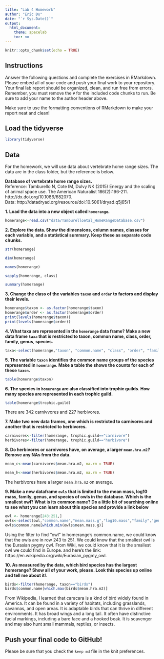```yaml
---
title: "Lab 4 Homework"
author: "Eric Du"
date: "`r Sys.Date()`"
output:
  html_document:
    theme: spacelab
    toc: no
---
```


```r
knitr::opts_chunk$set(echo = TRUE)
```

## Instructions
Answer the following questions and complete the exercises in RMarkdown. Please embed all of your code and push your final work to your repository. Your final lab report should be organized, clean, and run free from errors. Remember, you must remove the `#` for the included code chunks to run. Be sure to add your name to the author header above.  

Make sure to use the formatting conventions of RMarkdown to make your report neat and clean!  

## Load the tidyverse
```r
library(tidyverse)
```

## Data
For the homework, we will use data about vertebrate home range sizes. The data are in the class folder, but the reference is below.  

**Database of vertebrate home range sizes.**  
Reference: Tamburello N, Cote IM, Dulvy NK (2015) Energy and the scaling of animal space use. The American Naturalist 186(2):196-211. http://dx.doi.org/10.1086/682070.  
Data: http://datadryad.org/resource/doi:10.5061/dryad.q5j65/1  

**1. Load the data into a new object called `homerange`.**
```r
homerange<-read.csv("data/Tamburelloetal_HomeRangeDatabase.csv")
```

**2. Explore the data. Show the dimensions, column names, classes for each variable, and a statistical summary. Keep these as separate code chunks.**  
```r
str(homerange)
```

```r
dim(homerange)
```

```r
names(homerange)
```

```r
sapply(homerange, class)
```

```r
summary(homerange)
```

**3. Change the class of the variables `taxon` and `order` to factors and display their levels.**  
```r
homerange$taxon <- as.factor(homerange$taxon)
homerange$order <- as.factor(homerange$order)
print(levels(homerange$taxon))
print(levels(homerange$order))
```

**4. What taxa are represented in the `homerange` data frame? Make a new data frame `taxa` that is restricted to taxon, common name, class, order, family, genus, species.**  
```r
taxa<-select(homerange,"taxon", "common.name", "class", "order", "family", "genus", "species")
```

**5. The variable `taxon` identifies the common name groups of the species represented in `homerange`. Make a table the shows the counts for each of these `taxon`.**  
```r
table(homerange$taxon)
```

**6. The species in `homerange` are also classified into trophic guilds. How many species are represented in each trophic guild.**  
```r
table(homerange$trophic.guild)
```
There are 342 carnivvores and 227 herbivores.

**7. Make two new data frames, one which is restricted to carnivores and another that is restricted to herbivores.**  
```r
carnivores<-filter(homerange, trophic.guild=="carnivore")
herbivores<-filter(homerange, trophic.guild=="herbivore")
```

**8. Do herbivores or carnivores have, on average, a larger `mean.hra.m2`? Remove any NAs from the data.**  
```r
mean_c<-mean(carnivores$mean.hra.m2, na.rm = TRUE)
```

```r
mean_h<-mean(herbivores$mean.hra.m2, na.rm = TRUE)
```
The herbivores have a larger `mean.hra.m2` on average.

**9. Make a new dataframe `owls` that is limited to the mean mass, log10 mass, family, genus, and species of owls in the database. Which is the smallest owl? What is its common name? Do a little bit of searching online to see what you can learn about this species and provide a link below** 
```r

owl <- homerange[243:251,]
owls<-select(owl,"common.name","mean.mass.g","log10.mass","family","genus","species")
owls$common.name[which.min(owls$mean.mass.g)]
```
Using the filter to find "owl" in homerange's common.name, we could know that the owls are in row 243 to 251.
We could know that the smallest owl is the Eurasian pygmy owl. 
From Wiki, we could know that it is the smallest owl we could find in Europe. and here's the link: https://en.wikipedia.org/wiki/Eurasian_pygmy_owl.

**10. As measured by the data, which bird species has the largest homerange? Show all of your work, please. Look this species up online and tell me about it!**.  
```r
birds<-filter(homerange, taxon=="birds")
birds$common.name[which.max(birds$mean.hra.m2)]
```
From Wikipedia, I learned that caracara is a kind of bird widely found in America. It can be found in a variety of habitats, including grasslands, savannas, and open areas. It is adaptable birds that can thrive in different environments.
It has broad wings and a long tail. It often have distinctive facial markings, including a bare face and a hooked beak. It is scavenger and may also hunt small mammals, reptiles, or insects.

## Push your final code to GitHub!
Please be sure that you check the `keep md` file in the knit preferences.   